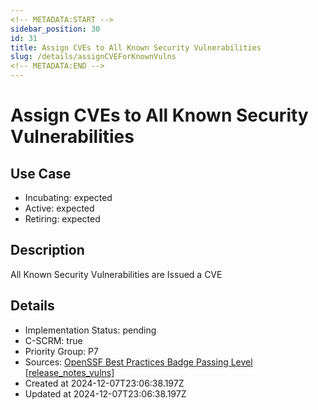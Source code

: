 ```yaml
---
<!-- METADATA:START -->
sidebar_position: 30
id: 31
title: Assign CVEs to All Known Security Vulnerabilities
slug: /details/assignCVEForKnownVulns
<!-- METADATA:END -->
---
```


<!-- TITLE:START -->
# Assign CVEs to All Known Security Vulnerabilities
<!-- TITLE:END -->

## Use Case
<!-- LEVELS:START -->
- Incubating: expected
- Active: expected
- Retiring: expected
<!-- LEVELS:END -->

<!-- DESCRIPTION:START -->
## Description
All Known Security Vulnerabilities are Issued a CVE
<!-- DESCRIPTION:END -->

<!-- DETAILS:START -->
## Details
- Implementation Status: pending
- C-SCRM: true
- Priority Group: P7
- Sources: [OpenSSF Best Practices Badge Passing Level [release_notes_vulns]](https://www.bestpractices.dev/en/criteria?details=true&rationale=true#0.release_notes_vulns)
- Created at 2024-12-07T23:06:38.197Z
- Updated at 2024-12-07T23:06:38.197Z
<!-- DETAILS:END -->
